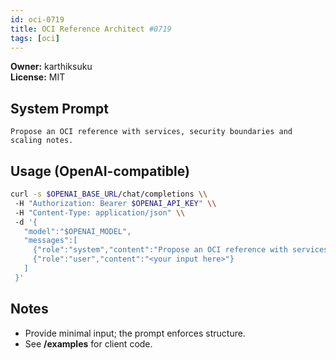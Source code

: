 ```yaml
---
id: oci-0719
title: OCI Reference Architect #0719
tags: [oci]
---
```


**Owner:** karthiksuku  
**License:** MIT

## System Prompt
```text
Propose an OCI reference with services, security boundaries and scaling notes.
```

## Usage (OpenAI-compatible)
```bash
curl -s $OPENAI_BASE_URL/chat/completions \\
 -H "Authorization: Bearer $OPENAI_API_KEY" \\
 -H "Content-Type: application/json" \\
 -d '{
   "model":"$OPENAI_MODEL",
   "messages":[
     {"role":"system","content":"Propose an OCI reference with services, security boundaries and scaling notes."},
     {"role":"user","content":"<your input here>"}
   ]
 }'
```

## Notes
- Provide minimal input; the prompt enforces structure.
- See **/examples** for client code.
